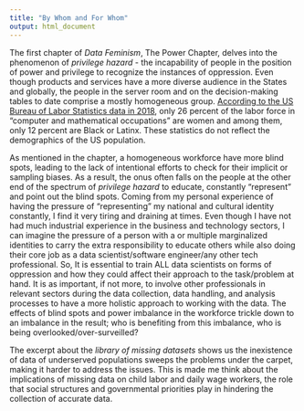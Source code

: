 ```yaml
---
title: "By Whom and For Whom"
output: html_document
---
```



The first chapter of *Data Feminism*, The Power Chapter, delves into the phenomenon of *privilege hazard* - the incapability of people in the position of power and privilege to recognize the instances of oppression. Even though products and services have a more diverse audience in the States and globally, the people in the server room and on the decision-making tables to date comprise a mostly homogeneous group. [According to the US Bureau of Labor Statistics data in 2018](https://beta.bls.gov/dataViewer/view/timeseries/LNU02070002Q;jsessionid=EB1A6129586110A5D731ABC582B55818), only 26 percent of the labor force in "computer and mathematical occupations” are women and among them, only 12 percent are Black or Latinx. These statistics do not reflect the demographics of the US population. 

As mentioned in the chapter, a homogeneous workforce have more blind spots, leading to the lack of intentional efforts to check for their implicit or sampling biases. As a result, the onus often falls on the people at the other end of the spectrum of *privilege hazard* to educate, constantly "represent" and point out the blind spots. Coming from my personal experience of having the pressure of “representing” my national and cultural identity constantly, I find it very tiring and draining at times. Even though I have not had much industrial experience in the business and technology sectors, I can imagine the pressure of a person with a or multiple marginalized identities to carry the extra responsibility to educate others while also doing their core job as a data scientist/software engineer/any other tech professional. So, It is essential to train ALL data scientists on forms of oppression and how they could affect their approach to the task/problem at hand. It is as important, if not more, to involve other professionals in relevant sectors during the data collection, data handling, and analysis processes to have a more holistic approach to working with the data. The effects of blind spots and power imbalance in the workforce trickle down to an imbalance in the result; who is benefiting from this imbalance, who is being overlooked/over-surveilled? 

The excerpt about the *library of missing datasets* shows us the inexistence of data of underserved populations sweeps the problems under the carpet, making it harder to address the issues. This is made me think about the implications of missing data on child labor and daily wage workers, the role that social structures and governmental priorities play in hindering the collection of accurate data. 

